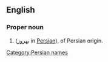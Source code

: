 ==English==

===Proper noun===
{{en-proper noun}}

# {{given name|male}} ([[بهروز ]] in [[Persian]]), of Persian origin.

[[Category:Persian names]]
